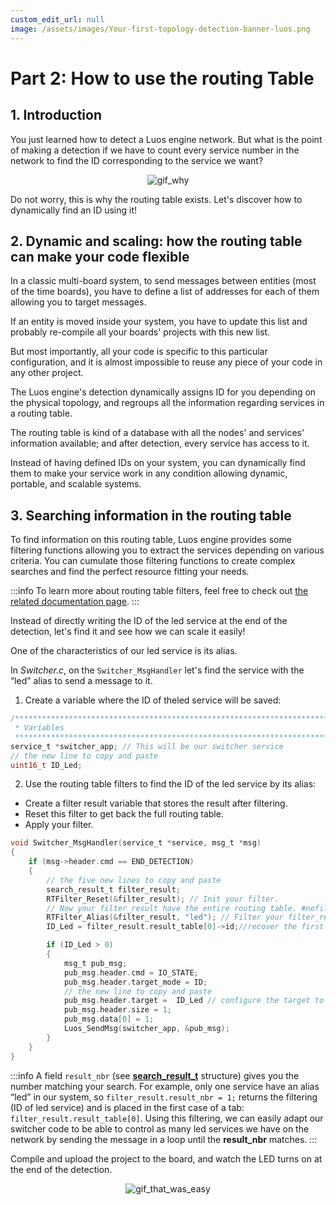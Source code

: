 ```yaml
---
custom_edit_url: null
image: /assets/images/Your-first-topology-detection-banner-luos.png
---
```



# Part 2: How to use the routing Table

## 1. Introduction

You just learned how to detect a Luos engine network. But what is the point of making a detection if we have to count every service number in the network to find the ID corresponding to the service we want?

<div align="center">
  <Image
    src="https://media.giphy.com/media/z1GQ9t8FxipnG/giphy-downsized-large.gif"
    className="gif_tutorial"
    alt="gif_why"
  />
</div>

Do not worry, this is why the routing table exists.
Let's discover how to dynamically find an ID using it!

## 2. Dynamic and scaling: how the routing table can make your code flexible

In a classic multi-board system, to send messages between entities (most of the time boards), you have to define a list of addresses for each of them allowing you to target messages.

If an entity is moved inside your system, you have to update this list and probably re-compile all your boards' projects with this new list.

But most importantly, all your code is specific to this particular configuration, and it is almost impossible to reuse any piece of your code in any other project.

The Luos engine's detection dynamically assigns ID for you depending on the physical topology, and regroups all the information regarding services in a routing table.

The routing table is kind of a database with all the nodes' and services' information available; and after detection, every service has access to it.

Instead of having defined IDs on your system, you can dynamically find them to make your service work in any condition allowing dynamic, portable, and scalable systems.

## 3. Searching information in the routing table

To find information on this routing table, Luos engine provides some filtering functions allowing you to extract the services depending on various criteria. You can cumulate those filtering functions to create complex searches and find the perfect resource fitting your needs.

:::info
To learn more about routing table filters, feel free to check out [the related documentation page](luos-technology/services/routing-table).
:::

Instead of directly writing the ID of the led service at the end of the detection, let's find it and see how we can scale it easily!

One of the characteristics of our led service is its alias.

In _Switcher.c_, on the `Switcher_MsgHandler` let's find the service with the “led” alias to send a message to it.

1. Create a variable where the ID of theled service will be saved:

```c
/*******************************************************************************
 * Variables
 ******************************************************************************/
service_t *switcher_app; // This will be our switcher service
// the new line to copy and paste
uint16_t ID_Led;
```

2. Use the routing table filters to find the ID of the led service by its alias:

- Create a filter result variable that stores the result after filtering.
- Reset this filter to get back the full routing table.
- Apply your filter.

```c
void Switcher_MsgHandler(service_t *service, msg_t *msg)
{
    if (msg->header.cmd == END_DETECTION)
    {
		// the five new lines to copy and paste
		search_result_t filter_result;
        RTFilter_Reset(&filter_result); // Init your filter.
		// Now your filter_result have the entire routing table. #nofilter ;)
        RTFilter_Alias(&filter_result, "led"); // Filter your filter_result only keep the services with the alias "led"
		ID_Led = filter_result.result_table[0]->id;//recover the first service ID with alias "led"

		if (ID_Led > 0)
        {
	        msg_t pub_msg;
	        pub_msg.header.cmd = IO_STATE;
	        pub_msg.header.target_mode = ID;
			// the new line to copy and paste
	        pub_msg.header.target =  ID_Led // configure the target to be our led service ID
	        pub_msg.header.size = 1;
	        pub_msg.data[0] = 1;
	        Luos_SendMsg(switcher_app, &pub_msg);
		}
    }
}
```

:::info
A field `result_nbr` (see **[search_result_t](luos-technology/services/routing-table)** structure) gives you the number matching your search.
For example, only one service have an alias “led” in our system, so `filter_result.result_nbr = 1;` returns the filtering (ID of led service) and is placed in the first case of a tab: `filter_result.result_table[0]`.
Using this filtering, we can easily adapt our switcher code to be able to control as many led services we have on the network by sending the message in a loop until the **result_nbr** matches.
:::

Compile and upload the project to the board, and watch the LED turns on at the end of the detection.

<div align="center">
  <Image
    src="https://media.giphy.com/media/zcCGBRQshGdt6/giphy.gif"
    className="gif_tutorial"
    alt="gif_that_was_easy"
  />
</div>
